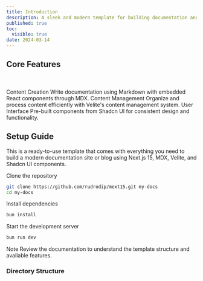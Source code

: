 ```yaml
---
title: Introduction
description: A sleek and modern template for building documentation and blogs with Next.js 15, MDX, Velite, and Shadcn UI components
published: true
toc:
  visible: true
date: 2024-03-14
---
```


## Core Features

<br />
<br />

<div className="grid grid-cols-1 sm:grid-cols-3 gap-6 my-8">
  <Card>
    <CardHeader>
      <CardTitle>Content Creation</CardTitle>
    </CardHeader>
    <CardContent>
      Write documentation using Markdown with embedded React components through MDX.
    </CardContent>
  </Card>

  <Card>
    <CardHeader>
      <CardTitle>Content Management</CardTitle>
    </CardHeader>
    <CardContent>
      Organize and process content efficiently with Velite's content management system.
    </CardContent>
  </Card>

  <Card>
    <CardHeader>
      <CardTitle>User Interface</CardTitle>
    </CardHeader>
    <CardContent>
      Pre-built components from Shadcn UI for consistent design and functionality.
    </CardContent>
  </Card>
</div>

## Setup Guide

This is a ready-to-use template that comes with everything you need to build a modern documentation site or blog using Next.js 15, MDX, Velite, and Shadcn UI components.

<Steps>

<Step>
Clone the repository

```bash
git clone https://github.com/rudrodip/mext15.git my-docs
cd my-docs
```
</Step>

<Step>
Install dependencies

```bash
bun install
```
</Step>

<Step>
Start the development server

```bash
bun run dev
```
</Step>

</Steps>


<Alert>
  <AlertTitle>Note</AlertTitle>
  <AlertDescription>
    Review the documentation to understand the template structure and available features.
  </AlertDescription>
</Alert>

### Directory Structure

<Files defaultValue="src/app/guide/[[...slug]]">
  <Folder name="content" defaultOpen>
    <Folder name="docs">
      <File name="index.mdx" />
    </Folder>
  </Folder>
  <Folder name="src">
    <Folder name="app">
      <Folder name="docs">
        <Folder name="[[...slug]]">
          <File name="page.tsx" />
        </Folder>
        <File name="layout.tsx" />
      </Folder>
    </Folder>
  </Folder>
</Files>
